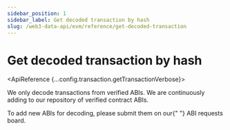 ```yaml
---
sidebar_position: 1
sidebar_label: Get decoded transaction by hash
slug: /web3-data-api/evm/reference/get-decoded-transaction
---
```



# Get decoded transaction by hash

<ApiReference {...config.transaction.getTransactionVerbose}>
  <Admonition type="info" title="Note">
    <p>
      We only decode transactions from verified ABIs. We are continuously adding
      to our repository of verified contract ABIs.
    </p>
    <p>
      To add new ABIs for decoding, please submit them on our{" "}
      <Link href="https://roadmap.moralis.io/b/submit-contract-abis-for-decoding/">
        ABI requests board.
      </Link>
    </p>
  </Admonition>
</ApiReference>
